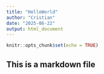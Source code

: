 ---
title: "HelloWorld"
author: "Cristian"
date: "2025-06-22"
output: html_document
---

```{r setup, include=FALSE}
knitr::opts_chunk$set(echo = TRUE)
```

## This is a markdown file


